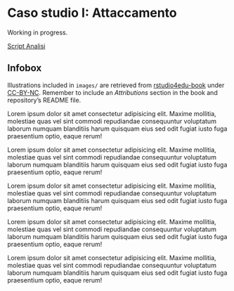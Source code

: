 # Caso studio I: Attaccamento {#attachment}

<!-- TODO -->
Working in progress.

[Script Analisi](https://github.com/psicostat/Introduction2R/blob/master/exercises/chapter-15-case-study-I.R)

## Infobox

Illustrations included in `images/` are retrieved from [rstudio4edu-book](https://rstudio4edu.github.io/rstudio4edu-book/) under [CC-BY-NC](https://creativecommons.org/licenses/by-nc/2.0/). Remember to include an *Attributions* section in the book and repository’s README file.

:::{.tip title="My title" data-latex="[My title]"}
Lorem ipsum dolor sit amet consectetur adipisicing elit. Maxime mollitia,
molestiae quas vel sint commodi repudiandae consequuntur voluptatum laborum
numquam blanditiis harum quisquam eius sed odit fugiat iusto fuga praesentium
optio, eaque rerum! 
:::

:::{.warning title="My title" data-latex="[My title]"}
Lorem ipsum dolor sit amet consectetur adipisicing elit. Maxime mollitia,
molestiae quas vel sint commodi repudiandae consequuntur voluptatum laborum
numquam blanditiis harum quisquam eius sed odit fugiat iusto fuga praesentium
optio, eaque rerum! 
:::

:::{.deffun title="My title" data-latex="[My title]"}
Lorem ipsum dolor sit amet consectetur adipisicing elit. Maxime mollitia,
molestiae quas vel sint commodi repudiandae consequuntur voluptatum laborum
numquam blanditiis harum quisquam eius sed odit fugiat iusto fuga praesentium
optio, eaque rerum! 
:::

:::{.design title="My title" data-latex="[My title]"}
Lorem ipsum dolor sit amet consectetur adipisicing elit. Maxime mollitia,
molestiae quas vel sint commodi repudiandae consequuntur voluptatum laborum
numquam blanditiis harum quisquam eius sed odit fugiat iusto fuga praesentium
optio, eaque rerum! 
:::

:::{.trick title="My title" data-latex="[My title]"}
Lorem ipsum dolor sit amet consectetur adipisicing elit. Maxime mollitia,
molestiae quas vel sint commodi repudiandae consequuntur voluptatum laborum
numquam blanditiis harum quisquam eius sed odit fugiat iusto fuga praesentium
optio, eaque rerum! 
:::

